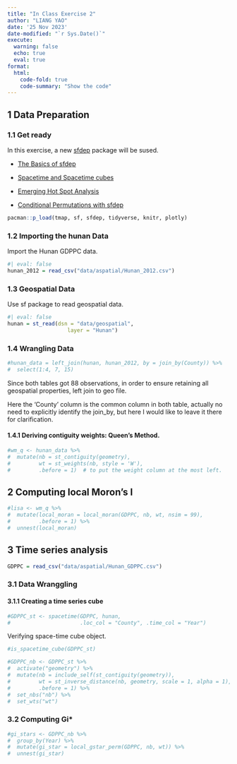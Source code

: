 ```yaml
---
title: "In Class Exercise 2"
author: "LIANG YAO"
date: '25 Nov 2023'
date-modified: "`r Sys.Date()`"
execute: 
  warning: false
  echo: true
  eval: true
format: 
  html: 
    code-fold: true
    code-summary: "Show the code"
---
```


## 1 Data Preparation

### 1.1 Get ready

In this exercise, a new [sfdep](https://sfdep.josiahparry.com/) package will be sused.

-   [The Basics of sfdep](https://sfdep.josiahparry.com/articles/basics-of-sfdep)

-   [Spacetime and Spacetime cubes](https://sfdep.josiahparry.com/articles/spacetime-s3)

-   [Emerging Hot Spot Analysis](https://sfdep.josiahparry.com/articles/understanding-emerging-hotspots)

-   [Conditional Permutations with sfdep](https://sfdep.josiahparry.com/articles/conditional-permutation)

```r
pacman::p_load(tmap, sf, sfdep, tidyverse, knitr, plotly)
```

### 1.2 Importing the hunan Data

Import the Hunan GDPPC data.

```r
#| eval: false
hunan_2012 = read_csv("data/aspatial/Hunan_2012.csv")
```

### 1.3 Geospatial Data

Use sf package to read geospatial data.

```r
#| eval: false
hunan = st_read(dsn = "data/geospatial",
                   layer = "Hunan")
```

### 1.4 Wrangling Data

```r
#hunan_data = left_join(hunan, hunan_2012, by = join_by(County)) %>%
#  select(1:4, 7, 15)
```

::: callout-notice
Since both tables got 88 observations, in order to ensure retaining all geospatial properties, left join to geo file.

Here the 'County' column is the common column in both table, actually no need to explicitly identify the join_by, but here I would like to leave it there for clarification.
:::

#### 1.4.1 Deriving contiguity weights: Queen's Method.

```r
#wm_q <- hunan_data %>%
#  mutate(nb = st_contiguity(geometry),
#         wt = st_weights(nb, style = 'W'),  
#         .before = 1)  # to put the weight column at the most left.
```

## 2 Computing local Moron's I

```r
#lisa <- wm_q %>%
#  mutate(local_moran = local_moran(GDPPC, nb, wt, nsim = 99),
#         .before = 1) %>%
#  unnest(local_moran)
```

## 3 Time series analysis

```r
GDPPC = read_csv("data/aspatial/Hunan_GDPPC.csv")
```

### 3.1 Data Wranggling

#### 3.1.1 Creating a time series cube

```r
#GDPPC_st <- spacetime(GDPPC, hunan, 
#                      .loc_col = "County", .time_col = "Year")
```

Verifying space-time cube object.

```r
#is_spacetime_cube(GDPPC_st)
```

```r
#GDPPC_nb <- GDPPC_st %>%
#  activate("geometry") %>%
#  mutate(nb = include_self(st_contiguity(geometry)),
#         wt = st_inverse_distance(nb, geometry, scale = 1, alpha = 1),
#         .before = 1) %>%
#  set_nbs("nb") %>%
#  set_wts("wt")
```

### 3.2 Computing Gi\*

```r
#gi_stars <- GDPPC_nb %>%
#  group_by(Year) %>%
#  mutate(gi_star = local_gstar_perm(GDPPC, nb, wt)) %>%
#  unnest(gi_star)
```
